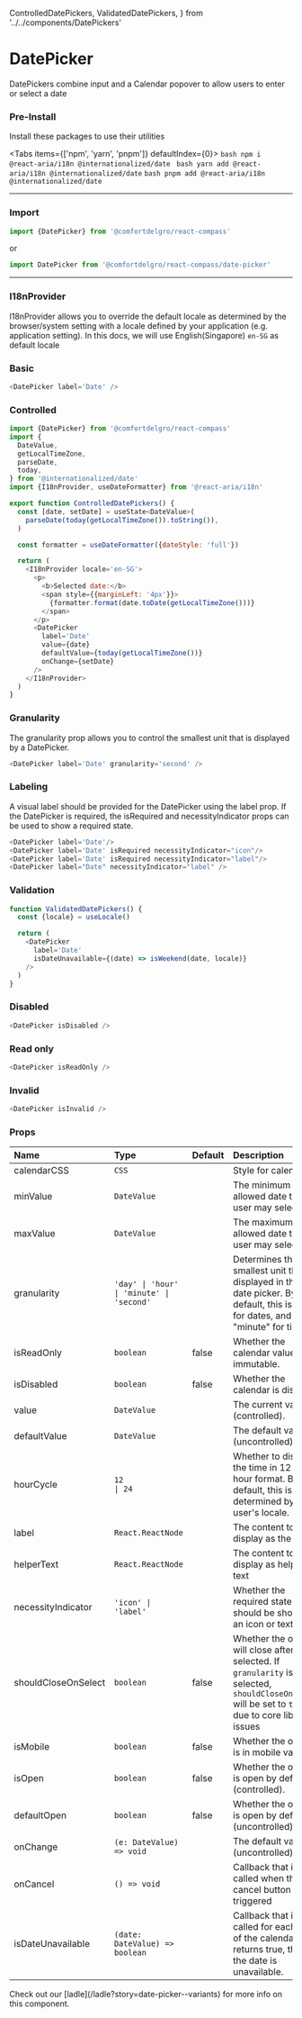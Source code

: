   ControlledDatePickers,
  ValidatedDatePickers,
} from '../../components/DatePickers'

# DatePicker

DatePickers combine input and a Calendar popover to allow users to enter or select a date

### Pre-Install

Install these packages to use their utilities


<Tabs items={['npm', 'yarn', 'pnpm']} defaultIndex={0}>
  <Tab>```bash npm i @react-aria/i18n @internationalized/date ```</Tab>
  <Tab>``` bash yarn add @react-aria/i18n @internationalized/date ```</Tab>
  <Tab>``` bash pnpm add @react-aria/i18n @internationalized/date ```</Tab>
</Tabs>

---

### Import

```js
import {DatePicker} from '@comfortdelgro/react-compass'
```

or

```js
import DatePicker from '@comfortdelgro/react-compass/date-picker'
```

---

### I18nProvider

I18nProvider allows you to override the default locale as determined by the browser/system setting with a locale defined by your application (e.g. application setting).
In this docs, we will use English(Singapore) `en-SG` as default locale

### Basic

<section className={styles.componentShowcaseContainer}>
  <DatePicker label='Date' />
</section>

```js
<DatePicker label='Date' />
```

### Controlled

<section className={styles.componentShowcaseContainer}>
  <ControlledDatePickers />
</section>

```js
import {DatePicker} from '@comfortdelgro/react-compass'
import {
  DateValue,
  getLocalTimeZone,
  parseDate,
  today,
} from '@internationalized/date'
import {I18nProvider, useDateFormatter} from '@react-aria/i18n'

export function ControlledDatePickers() {
  const [date, setDate] = useState<DateValue>(
    parseDate(today(getLocalTimeZone()).toString()),
  )

  const formatter = useDateFormatter({dateStyle: 'full'})

  return (
    <I18nProvider locale='en-SG'>
      <p>
        <b>Selected date:</b>
        <span style={{marginLeft: '4px'}}>
          {formatter.format(date.toDate(getLocalTimeZone()))}
        </span>
      </p>
      <DatePicker
        label='Date'
        value={date}
        defaultValue={today(getLocalTimeZone())}
        onChange={setDate}
      />
    </I18nProvider>
  )
}
```

### Granularity

The granularity prop allows you to control the smallest unit that is displayed by a DatePicker.

<section className={styles.componentShowcaseContainer}>
  <DatePicker label='Date' granularity='second' />
</section>

```js
<DatePicker label='Date' granularity='second' />
```

### Labeling

A visual label should be provided for the DatePicker using the label prop. If the DatePicker is required, the isRequired and necessityIndicator props can be used to show a required state.

<section className={styles.componentShowcaseContainer}>
  <DatePicker label='Date' />
  <DatePicker label='Date' isRequired necessityIndicator='icon' />
  <DatePicker label='Date' isRequired necessityIndicator='label' />
  <DatePicker label='Date' necessityIndicator='label' />
</section>

```js
<DatePicker label='Date'/>
<DatePicker label='Date' isRequired necessityIndicator="icon"/>
<DatePicker label='Date' isRequired necessityIndicator="label"/>
<DatePicker label="Date" necessityIndicator="label" />
```

### Validation

<section className={styles.componentShowcaseContainer}>
  <ValidatedDatePickers />
</section>

```js
function ValidatedDatePickers() {
  const {locale} = useLocale()

  return (
    <DatePicker
      label='Date'
      isDateUnavailable={(date) => isWeekend(date, locale)}
    />
  )
}
```

### Disabled

<section className={styles.componentShowcaseContainer}>
  <DatePicker isDisabled />
</section>

```js
<DatePicker isDisabled />
```

### Read only

<section className={styles.componentShowcaseContainer}>
  <DatePicker isReadOnly />
</section>

```js
<DatePicker isReadOnly />
```

### Invalid

<section className={styles.componentShowcaseContainer}>
  <DatePicker isInvalid />
</section>

```js
<DatePicker isInvalid />
```

### Props

| Name                | Type                                             | Default | Description                                                                                                                                         |
| :------------------ | :----------------------------------------------- | :------ | :-------------------------------------------------------------------------------------------------------------------------------------------------- |
| calendarCSS         | `CSS`                                            |         | Style for calendar                                                                                                                                  |
| minValue            | `DateValue`                                      |         | The minimum allowed date that a user may select.                                                                                                    |
| maxValue            | `DateValue`                                      |         | The maximum allowed date that a user may select.                                                                                                    |
| granularity         | `'day' \| 'hour' \| 'minute' \| 'second'`        |         | Determines the smallest unit that is displayed in the date picker. By default, this is "day" for dates, and "minute" for times.                     |
| isReadOnly          | `boolean`                                        | false   | Whether the calendar value is immutable.                                                                                                            |
| isDisabled          | `boolean`                                        | false   | Whether the calendar is disabled.                                                                                                                   |
| value               | `DateValue`                                      |         | The current value (controlled).                                                                                                                     |
| defaultValue        | `DateValue`                                      |         | The default value (uncontrolled).                                                                                                                   |
| hourCycle           | `12                                       \| 24` |         | Whether to display the time in 12 or 24 hour format. By default, this is determined by the user's locale.                                           |
| label               | `React.ReactNode`                                |         | The content to display as the label.                                                                                                                |
| helperText          | `React.ReactNode`                                |         | The content to display as helper text                                                                                                               |
| necessityIndicator  | `'icon' \| 'label'`                              |         | Whether the required state should be shown as an icon or text.                                                                                      |
| shouldCloseOnSelect | `boolean`                                        | false   | Whether the overlay will close after selected. If `granularity` is selected, `shouldCloseOnSelect` will be set to `true` due to core library issues |
| isMobile            | `boolean`                                        | false   | Whether the overlay is in mobile variant.                                                                                                           |
| isOpen              | `boolean`                                        | false   | Whether the overlay is open by default (controlled).                                                                                                |
| defaultOpen         | `boolean`                                        | false   | Whether the overlay is open by default (uncontrolled).                                                                                              |
| onChange            | `(e: DateValue) => void`                         |         | The default value (uncontrolled).                                                                                                                   |
| onCancel            | `() => void`                                     |         | Callback that is called when the cancel button is triggered                                                                                         |
| isDateUnavailable   | `(date: DateValue) => boolean`                   |         | Callback that is called for each date of the calendar. If it returns true, then the date is unavailable.                                            |

<Callout>
  Check out our [ladle](/ladle?story=date-picker--variants) for more info on
  this component.
</Callout>
